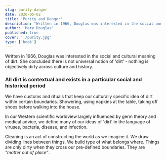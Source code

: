 ```yaml
---
slug: purity-danger
date: 2020-05-02
title: 'Purity and Danger'
description: "Written in 1966, Douglas was interested in the social and cultural meaning of dirt. Concluded there is not universal notion of 'dirt' - nothing is objectively dirty across culture and history."
author: 'Mary Douglas'
published: true
cover: './purity.jpg'
type: ['book']
---
```


Written in 1966, Douglas was interested in the social and cultural meaning of dirt.  She concluded there is not universal notion of 'dirt' - nothing is objectively dirty across culture and history. 

### All dirt is contextual and exists in a particular social and historical period

We have customs and rituals that keep our culturally specific idea of dirt within certain boundaries. Showering, using napkins at the table, taking off shoes before walking into the house.

In our Western scientific worldview largely influenced by germ theory and medical advice, we define many of our ideas of 'dirt' in the language of viruses, bacteria, disease, and infection.

Cleaning is an act of constructing the world as we imagine it. We draw dividing lines between things. We build type of what belongs where. Things are only dirty when they cross our pre-defined boundaries. They are *“matter out of place”*.